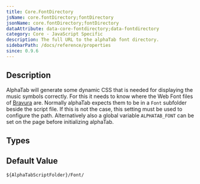 ```yaml
---
title: Core.FontDirectory
jsName: core.fontDirectory;fontDirectory
jsonName: core.fontDirectory;fontDirectory
dataAttribute: data-core-fontdirectory;data-fontdirectory
category: Core - JavaScript Specific
description: The full URL to the alphaTab font directory.
sidebarPath: /docs/reference/properties
since: 0.9.6
---
```



## Description

AlphaTab will generate some dynamic CSS that is needed for displaying the music symbols correctly. For this it needs to know
where the Web Font files of [Bravura](https://github.com/steinbergmedia/bravura) are. Normally alphaTab expects 
them to be in a `Font` subfolder beside the script file. If this is not the case, this setting must be used to configure the path. 
Alternatively also a global variable `ALPHATAB_FONT` can be set on the page before initializing alphaTab. 

<PropertyDescription metadata={metadata} />

## Types

<TypeTable>
    <TypeRow name="string" />
</TypeTable>

## Default Value

`${AlphaTabScriptFolder}/Font/`